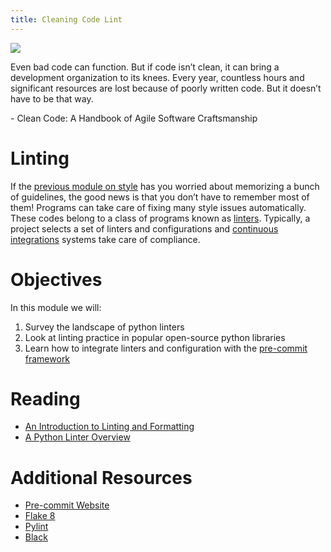 ```yaml
---
title: Cleaning Code Lint
---
```

![](../../images/hallway.png)

:::{.callout-note appearance="minimal"}
Even bad code can function. But if code isn’t clean, it can bring a development organization to its knees.
Every year, countless hours and significant resources are lost because of poorly written code.
But it doesn’t have to be that way.

\- Clean Code: A Handbook of Agile Software Craftsmanship
:::


# Linting

If the [previous module on style](../style/overview.md) has you worried about memorizing a bunch of guidelines,
the good news is that you don't have to remember most of them! Programs can take care of fixing many style
issues automatically. These codes belong to a class of programs known as
[linters](https://realpython.com/python-code-quality/#linters). Typically, a project selects a set of linters
and configurations and [continuous integrations](../continuous_integration) systems take care of compliance.


# Objectives

In this module we will:

1. Survey the landscape of python linters
2. Look at linting practice in popular open-source python libraries
3. Learn how to integrate linters and configuration with the [pre-commit framework](https://pre-commit.com/)


# Reading

- [An Introduction to Linting and Formatting](https://www.jumpingrivers.com/blog/python-linting-guide/#:~:text=Why%20should%20I%20care%3F,which%20most%20linters%20adhere%20to.)
- [A Python Linter Overview](https://dsstream.com/improve-your-python-code-quality/)


# Additional Resources

- [Pre-commit Website](https://pre-commit.com/)
- [Flake 8](https://flake8.pycqa.org/en/latest/)
- [Pylint](https://pylint.pycqa.org/en/latest/)
- [Black](https://black.readthedocs.io/en/stable/)
